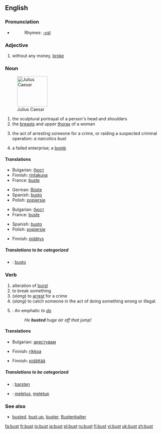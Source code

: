 ==English==

===Pronunciation===
* {{IPA|/'bʌst/}}
*:Rhymes: [[Rhymes:English:-ʌst|-ʌst]]

===Adjective===
{{en-adj-er}}
# {{slang}} without any money, [[broke]]

===Noun===
{{en-noun}}

[[Image:Julius caesar.jpg|thumb|right|100px|Julius Caesar]]
# the sculptural portrayal of a person's head and shoulders
# the [[breast]]s and upper [[thorax]] of a woman
# {{slang}} the act of arresting someone for a crime, or raiding a suspected criminal operation: ''a narcotics bust''
# {{slang}} a failed enterprise; a [[bomb]]

====Translations====
{{trans-top|the sculptural portrayal of a person's head and shoulders}}
*Bulgarian: [[бюст]] {{m}}
*Finnish: [[rintakuva]]
*France: [[buste]]
{{trans-mid}}
*German: [[Büste]] {{f}}
*Spanish: [[busto]] {{m}}
*Polish: [[popiersie]] {{m}}
{{trans-bottom}}

{{trans-top|the breasts and upper thorax of a woman}}
*Bulgarian: [[бюст]] {{m}}
*France: [[buste]]
{{trans-mid}}
*Spanish: [[busto]] {{m}}
*Polish: [[popiersie]] {{m}}
{{trans-bottom}}

{{trans-top|(slang) the act of arresting someone for a crime, or raiding a suspected criminal operation}}
*Finnish: [[pidätys]]
{{trans-mid}}
{{trans-bottom}}

{{trans-top|(slang) a failed enterprise}}
{{trans-mid}}
{{trans-bottom}}

=====Translations to be categorized=====
{{checktrans}}
{{top}}
*{{ttbc|Ido}}: [[busto]]
{{mid}}
{{bottom}}

===Verb===
{{en-verb}}

# alteration of [[burst]]
# to break something
#(''slang'') to [[arrest]] for a crime
#(''slang'') to catch someone in the act of doing something wrong or illegal.
#{{snowboarding}}: An emphatic ''to [[do]]''
#:''He '''busted''' huge air off that jump!''

====Translations====
{{trans-top|alteration of burst}}
{{trans-mid}}
{{trans-bottom}}

{{trans-top|to break something}}
*Bulgarian: [[арестувам]]
{{trans-mid}}
*Finnish: [[rikkoa]]
{{trans-bottom}}

{{trans-top|(slang) to arrest for a crime}}
*Finnish: [[pidättää]]
{{trans-mid}}
{{trans-bottom}}

{{trans-top|(slang) to catch someone in the act of doing something wrong or illegal}}
{{trans-mid}}
{{trans-bottom}}

{{trans-top|(snowboarding): An emphatic to do}}
{{trans-mid}}
{{trans-bottom}}

=====Translations to be categorized=====
{{checktrans}}
{{top}}
*{{ttbc|Dutch}}: [[barsten]]
{{mid}}
*{{ttbc|Indonesian}}: [[letus|meletus]], [[letup|meletup]]
{{bottom}}

===See also===
*[[busted]], [[bust up]], [[buster]], [[Bustenhalter]]

[[fa:bust]]
[[fr:bust]]
[[io:bust]]
[[ja:bust]]
[[pl:bust]]
[[ru:bust]]
[[fi:bust]]
[[vi:bust]]
[[uk:bust]]
[[zh:bust]]